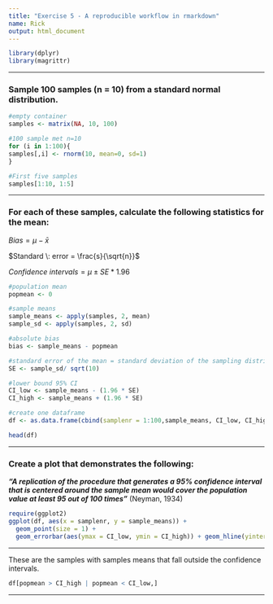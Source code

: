 ```yaml
---
title: "Exercise 5 - A reproducible workflow in rmarkdown"
name: Rick
output: html_document
---
```

```r
library(dplyr)
library(magrittr)
```

---

### Sample 100 samples (n = 10) from a standard normal distribution.
```r
#empty container
samples <- matrix(NA, 10, 100)

#100 sample met n=10
for (i in 1:100){
samples[,i] <- rnorm(10, mean=0, sd=1)
}

#First five samples
samples[1:10, 1:5]
```

---

### For each of these samples, calculate the following statistics for the mean:

$Bias = \mu - \bar{x}$

$Standard \: error = \frac{s}{\sqrt{n}}$

$Confidence \: intervals = \mu \pm SE * 1.96$


```r
#population mean
popmean <- 0

#sample means
sample_means <- apply(samples, 2, mean)
sample_sd <- apply(samples, 2, sd)

#absolute bias
bias <- sample_means - popmean

#standard error of the mean = standard deviation of the sampling distribution
SE <- sample_sd/ sqrt(10)

#lower bound 95% CI
CI_low <- sample_means - (1.96 * SE)
CI_high <- sample_means + (1.96 * SE)

#create one dataframe
df <- as.data.frame(cbind(samplenr = 1:100,sample_means, CI_low, CI_high))

head(df)
```

---

### Create a plot that demonstrates the following:

***“A replication of the procedure that generates a 95% confidence interval that is centered around the sample mean would cover the population value at least 95 out of 100 times”*** (Neyman, 1934)


```r
require(ggplot2)
ggplot(df, aes(x = samplenr, y = sample_means)) +
  geom_point(size = 1) +
  geom_errorbar(aes(ymax = CI_low, ymin = CI_high)) + geom_hline(yintercept=popmean, col="blue")
```

---

These are the samples with samples means that fall outside the confidence intervals.
```r
df[popmean > CI_high | popmean < CI_low,]
```

---


